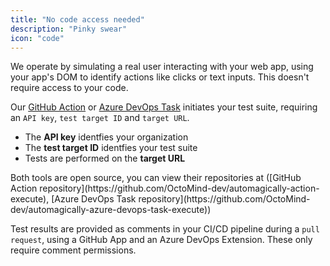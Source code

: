 ```yaml
---
title: "No code access needed"
description: "Pinky swear"
icon: "code"
---
```


We operate by simulating a real user interacting with your web app, using your app's DOM to identify actions like clicks or text inputs. This doesn't require access to your code.

Our [GitHub Action](/quickstart-GitHub) or [Azure DevOps Task](/quickstart-Azure) initiates your test suite, requiring an `API key`, `test target ID` and `target URL`.

- The **API key** identfies your organization
- The **test target ID** identfies your test suite
- Tests are performed on the **target URL**

<Tip>
  Both tools are open source, you can view their repositories at ([GitHub Action
  repository](https://github.com/OctoMind-dev/automagically-action-execute),
  [Azure DevOps Task
  repository](https://github.com/OctoMind-dev/automagically-azure-devops-task-execute))
</Tip>

Test results are provided as comments in your CI/CD pipeline during a `pull request`, using a GitHub App and an Azure DevOps Extension. These only require comment permissions.
